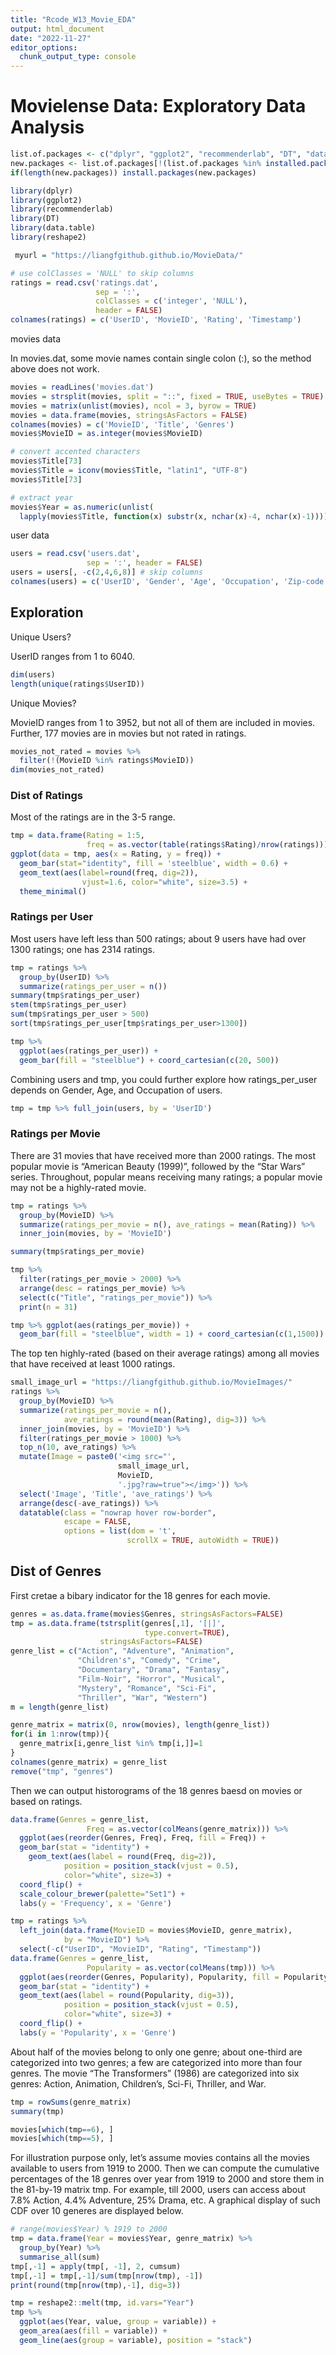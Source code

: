 ```yaml
---
title: "Rcode_W13_Movie_EDA"
output: html_document
date: "2022-11-27"
editor_options: 
  chunk_output_type: console
---
```


# Movielense Data: Exploratory Data Analysis

```r

list.of.packages <- c("dplyr", "ggplot2", "recommenderlab", "DT", "data.table", "reshape2")
new.packages <- list.of.packages[!(list.of.packages %in% installed.packages()[,"Package"])]
if(length(new.packages)) install.packages(new.packages)

library(dplyr)
library(ggplot2)
library(recommenderlab)
library(DT)
library(data.table)
library(reshape2)
```
  
```r
 myurl = "https://liangfgithub.github.io/MovieData/"
```

```r
# use colClasses = 'NULL' to skip columns
ratings = read.csv('ratings.dat', 
                   sep = ':',
                   colClasses = c('integer', 'NULL'), 
                   header = FALSE)
colnames(ratings) = c('UserID', 'MovieID', 'Rating', 'Timestamp')
```

movies data

In movies.dat, some movie names contain single colon (:), so the method above does not work.

```r
movies = readLines('movies.dat')
movies = strsplit(movies, split = "::", fixed = TRUE, useBytes = TRUE)
movies = matrix(unlist(movies), ncol = 3, byrow = TRUE)
movies = data.frame(movies, stringsAsFactors = FALSE)
colnames(movies) = c('MovieID', 'Title', 'Genres')
movies$MovieID = as.integer(movies$MovieID)

# convert accented characters
movies$Title[73]
movies$Title = iconv(movies$Title, "latin1", "UTF-8")
movies$Title[73]

# extract year
movies$Year = as.numeric(unlist(
  lapply(movies$Title, function(x) substr(x, nchar(x)-4, nchar(x)-1))))
```

user data

```r
users = read.csv('users.dat',
                 sep = ':', header = FALSE)
users = users[, -c(2,4,6,8)] # skip columns
colnames(users) = c('UserID', 'Gender', 'Age', 'Occupation', 'Zip-code')
```

## Exploration

Unique Users?

UserID ranges from 1 to 6040.

```r
dim(users)
length(unique(ratings$UserID))
```

Unique Movies?

MovieID ranges from 1 to 3952, but not all of them are included in movies. Further, 177 movies are in movies but not rated in ratings.

```r
movies_not_rated = movies %>% 
  filter(!(MovieID %in% ratings$MovieID))
dim(movies_not_rated)
```

### Dist of Ratings

Most of the ratings are in the 3-5 range.

```r
tmp = data.frame(Rating = 1:5, 
                 freq = as.vector(table(ratings$Rating)/nrow(ratings)))
ggplot(data = tmp, aes(x = Rating, y = freq)) +
  geom_bar(stat="identity", fill = 'steelblue', width = 0.6) + 
  geom_text(aes(label=round(freq, dig=2)), 
                vjust=1.6, color="white", size=3.5) +
  theme_minimal()
```

### Ratings per User

Most users have left less than 500 ratings; about 9 users have had over 1300 ratings; one has 2314 ratings.

```r
tmp = ratings %>% 
  group_by(UserID) %>% 
  summarize(ratings_per_user = n()) 
summary(tmp$ratings_per_user)
stem(tmp$ratings_per_user)
sum(tmp$ratings_per_user > 500)
sort(tmp$ratings_per_user[tmp$ratings_per_user>1300])
```

```r
tmp %>%
  ggplot(aes(ratings_per_user)) +
  geom_bar(fill = "steelblue") + coord_cartesian(c(20, 500))
```

Combining users and tmp, you could further explore how ratings_per_user depends on Gender, Age, and Occupation of users.

```r
tmp = tmp %>% full_join(users, by = 'UserID')
```

### Ratings per Movie

There are 31 movies that have received more than 2000 ratings. The most popular movie is “American Beauty (1999)”, followed by the “Star Wars” series. Throughout, popular means receiving many ratings; a popular movie may not be a highly-rated movie.

```r
tmp = ratings %>% 
  group_by(MovieID) %>% 
  summarize(ratings_per_movie = n(), ave_ratings = mean(Rating)) %>%
  inner_join(movies, by = 'MovieID')

summary(tmp$ratings_per_movie)
```

```r
tmp %>% 
  filter(ratings_per_movie > 2000) %>%
  arrange(desc = ratings_per_movie) %>%
  select(c("Title", "ratings_per_movie")) %>%
  print(n = 31)
```

```r
tmp %>% ggplot(aes(ratings_per_movie)) + 
  geom_bar(fill = "steelblue", width = 1) + coord_cartesian(c(1,1500))
```

The top ten highly-rated (based on their average ratings) among all movies that have received at least 1000 ratings.

```r
small_image_url = "https://liangfgithub.github.io/MovieImages/"
ratings %>% 
  group_by(MovieID) %>% 
  summarize(ratings_per_movie = n(), 
            ave_ratings = round(mean(Rating), dig=3)) %>%
  inner_join(movies, by = 'MovieID') %>%
  filter(ratings_per_movie > 1000) %>%
  top_n(10, ave_ratings) %>%
  mutate(Image = paste0('<img src="', 
                        small_image_url, 
                        MovieID, 
                        '.jpg?raw=true"></img>')) %>%
  select('Image', 'Title', 'ave_ratings') %>%
  arrange(desc(-ave_ratings)) %>%
  datatable(class = "nowrap hover row-border", 
            escape = FALSE, 
            options = list(dom = 't',
                          scrollX = TRUE, autoWidth = TRUE))
```

## Dist of Genres

First cretae a bibary indicator for the 18 genres for each movie.

```r
genres = as.data.frame(movies$Genres, stringsAsFactors=FALSE)
tmp = as.data.frame(tstrsplit(genres[,1], '[|]',
                              type.convert=TRUE),
                    stringsAsFactors=FALSE)
genre_list = c("Action", "Adventure", "Animation", 
               "Children's", "Comedy", "Crime",
               "Documentary", "Drama", "Fantasy",
               "Film-Noir", "Horror", "Musical", 
               "Mystery", "Romance", "Sci-Fi", 
               "Thriller", "War", "Western")
m = length(genre_list)

genre_matrix = matrix(0, nrow(movies), length(genre_list))
for(i in 1:nrow(tmp)){
  genre_matrix[i,genre_list %in% tmp[i,]]=1
}
colnames(genre_matrix) = genre_list
remove("tmp", "genres")

```

Then we can output historograms of the 18 genres baesd on movies or based on ratings.

```r
data.frame(Genres = genre_list, 
                 Freq = as.vector(colMeans(genre_matrix))) %>% 
  ggplot(aes(reorder(Genres, Freq), Freq, fill = Freq)) + 
  geom_bar(stat = "identity") + 
    geom_text(aes(label = round(Freq, dig=2)), 
            position = position_stack(vjust = 0.5), 
            color="white", size=3) + 
  coord_flip() + 
  scale_colour_brewer(palette="Set1") + 
  labs(y = 'Frequency', x = 'Genre')
```

```r
tmp = ratings %>% 
  left_join(data.frame(MovieID = movies$MovieID, genre_matrix), 
            by = "MovieID") %>%
  select(-c("UserID", "MovieID", "Rating", "Timestamp"))
data.frame(Genres = genre_list, 
                 Popularity = as.vector(colMeans(tmp))) %>% 
  ggplot(aes(reorder(Genres, Popularity), Popularity, fill = Popularity)) + 
  geom_bar(stat = "identity") + 
  geom_text(aes(label = round(Popularity, dig=3)), 
            position = position_stack(vjust = 0.5), 
            color="white", size=3) + 
  coord_flip() + 
  labs(y = 'Popularity', x = 'Genre')
```

About half of the movies belong to only one genre; about one-third are categorized into two genres; a few are categorized into more than four genres. The movie “The Transformers” (1986) are categorized into six genres: Action, Animation, Children’s, Sci-Fi, Thriller, and War.

```r
tmp = rowSums(genre_matrix)
summary(tmp)

movies[which(tmp==6), ]
movies[which(tmp==5), ]
```

For illustration purpose only, let’s assume movies contains all the movies available to users from 1919 to 2000. Then we can compute the cumulative percentages of the 18 genres over year from 1919 to 2000 and store them in the 81-by-19 matrix tmp. For example, till 2000, users can access about 7.8% Action, 4.4% Adventure, 25% Drama, etc. A graphical display of such CDF over 10 generes are displayed below.

```r
# range(movies$Year) % 1919 to 2000
tmp = data.frame(Year = movies$Year, genre_matrix) %>%
  group_by(Year) %>%
  summarise_all(sum)
tmp[,-1] = apply(tmp[, -1], 2, cumsum)
tmp[,-1] = tmp[,-1]/sum(tmp[nrow(tmp), -1])
print(round(tmp[nrow(tmp),-1], dig=3))
```

```r
tmp = reshape2::melt(tmp, id.vars="Year") 
tmp %>%
  ggplot(aes(Year, value, group = variable)) +
  geom_area(aes(fill = variable)) + 
  geom_line(aes(group = variable), position = "stack")
```

